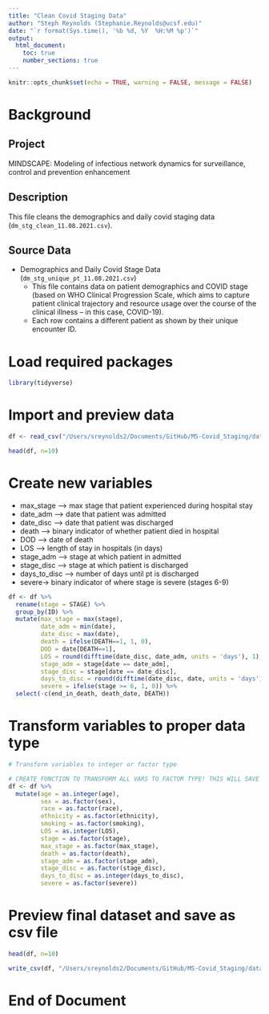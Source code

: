 ```yaml
---
title: "Clean Covid Staging Data"
author: "Steph Reynolds (Stephanie.Reynolds@ucsf.edu)"
date: "`r format(Sys.time(), '%b %d, %Y  %H:%M %p')`"
output:
  html_document:
    toc: true
    number_sections: true
---
```


```r
knitr::opts_chunk$set(echo = TRUE, warning = FALSE, message = FALSE)
```

# Background

## Project 
MINDSCAPE: Modeling of infectious network dynamics for surveillance, control and prevention enhancement

## Description
This file cleans the demographics and daily covid staging data (`dm_stg_clean_11.08.2021.csv`).

## Source Data
  - Demographics and Daily Covid Stage Data (`dm_stg_unique_pt_11.08.2021.csv`)
    + This file contains data on patient demographics and COVID stage (based on WHO Clinical Progression Scale, which aims to capture patient clinical trajectory and resource usage over the course of the clinical illness -- in this case, COVID-19).
    + Each row contains a different patient as shown by their unique encounter ID. 

# Load required packages
```r
library(tidyverse)
```

# Import and preview data 
```r
df <- read_csv("/Users/sreynolds2/Documents/GitHub/MS-Covid_Staging/data/dm_covid_stg_11.08.21.csv")

head(df, n=10)
```

# Create new variables

  * max_stage --> max stage that patient experienced during hospital stay 
  * date_adm --> date that patient was admitted
  * date_disc --> date that patient was discharged
  * death --> binary indicator of whether patient died in hospital 
  * DOD --> date of death 
  * LOS --> length of stay in hospitals (in days)
  * stage_adm --> stage at which patient in admitted
  * stage_disc --> stage at which patient is discharged
  * days_to_disc --> number of days until pt is discharged 
  * severe-> binary indicator of where stage is severe (stages 6-9)
```r
df <- df %>% 
  rename(stage = STAGE) %>% 
  group_by(ID) %>% 
  mutate(max_stage = max(stage),
         date_adm = min(date),
         date_disc = max(date),
         death = ifelse(DEATH==1, 1, 0),
         DOD = date[DEATH==1],
         LOS = round(difftime(date_disc, date_adm, units = 'days'), 1),
         stage_adm = stage[date == date_adm],
         stage_disc = stage[date == date_disc],
         days_to_disc = round(difftime(date_disc, date, units = 'days'), 1),
         severe = ifelse(stage >= 6, 1, 0)) %>% 
  select(-c(end_in_death, death_date, DEATH))
```

# Transform variables to proper data type
```r
# Transform variables to integer or factor type

# CREATE FUNCTION TO TRANSFORM ALL VARS TO FACTOR TYPE! THIS WILL SAVE TIME IN FUTURE.
df <- df %>% 
  mutate(age = as.integer(age),
         sex = as.factor(sex),
         race = as.factor(race),
         ethnicity = as.factor(ethnicity),
         smoking = as.factor(smoking),
         LOS = as.integer(LOS),
         stage = as.factor(stage), 
         max_stage = as.factor(max_stage),
         death = as.factor(death),
         stage_adm = as.factor(stage_adm),
         stage_disc = as.factor(stage_disc),
         days_to_disc = as.integer(days_to_disc),
         severe = as.factor(severe))
```

# Preview final dataset and save as csv file 
```r
head(df, n=10)

write_csv(df, "/Users/sreynolds2/Documents/GitHub/MS-Covid_Staging/data/dm_stg_clean_11.08.21.csv")
```

# End of Document 
